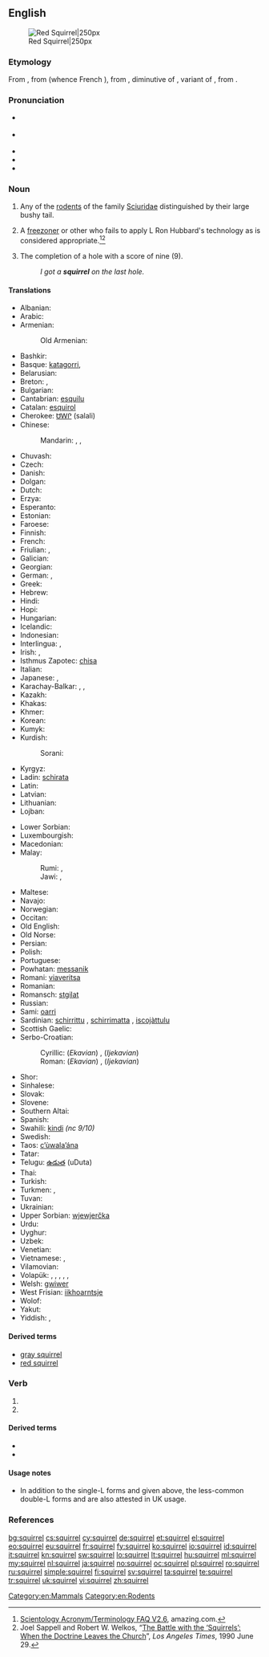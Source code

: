 ==English==
{{wikipedia}}
[[Image:Eichhörnchen Düsseldorf Hofgarten edit.jpg|thumb|Red Squirrel|250px]]

===Etymology===
From {{etyl|xno}} {{term|esquirel|lang=xno}}, from {{etyl|fro}} {{term|escurel|lang=fro}} (whence French {{term|écureuil|lang=fr}}), from {{etyl|VL.}} {{term|scuriolus|lang=la}}, diminutive of {{term|scurius|lang=la}}, variant of {{etyl|la}} {{term|sciurus|lang=la}}, from {{etyl|grc}} {{term|σκίουρος|lang=grc|sc=polytonic|tr=skiouros}}.

===Pronunciation===
* {{a|Aus|UK}} {{IPA|/ˈskwɪɹ.əl/}}
* {{a|Canada|US}} {{IPA|/ˈskwɝ.əl/|/ˈskwɝl/}}
* {{audio|En-ca-squirrel.ogg|Audio (CA)}}
* {{rhymes|ɪrəl}}
* {{rhymes|ɜː(r)l}}

===Noun===
{{en-noun}}

# Any of the [[rodent]]s of the family [[Sciuridae]] distinguished by their large bushy tail.
# {{Scientology|often|disparaging}} A [[freezoner]] or other who fails to apply L Ron Hubbard's technology as is considered appropriate.<ref>[http://cgi.amazing.com/scientology/dict.html Scientology Acronym/Terminology FAQ V2.6], amazing.com.</ref><ref>Joel Sappell and Robert W. Welkos, “[http://www.cs.cmu.edu/~dst/Library/Shelf/la90/la90-6e.html The Battle with the ‘Squirrels’: When the Doctrine Leaves the Church]”, ''Los Angeles Times'', 1990 June 29.</ref>
# {{rfv-sense}} {{golf}} The completion of a hole with a score of nine (9).
#: ''I got a '''squirrel''' on the last hole.''

====Translations====
{{trans-top|rodent}}
* Albanian: {{t|sq|ketër|m|xs=Albanian}}
* Arabic: {{t-|ar|سنجاب|m|tr=sinjāb}}
* Armenian: {{t-|hy|սկյուռ|tr=skyuṙ}}
*: Old Armenian: {{tø|xcl|սկիւռ|tr=skiwṙ|sc=Armn|xs=Old Armenian}}
* Bashkir: {{tø|ba|тейен|tr=teyen|sc=Cyrl|xs=Bashkir}}
* Basque: [[katagorri]], {{t-|eu|urtxintxa|xs=Basque}}
* Belarusian: {{t|be|вавёрка|f|tr=vavjórka|sc=Cyrl}}
* Breton: {{t|br|gwiñver|m}}, {{t|br|kaz-koad|m}}
* Bulgarian: {{t+|bg|катерица|f|tr=káterica}}
* Cantabrian: [[esquilu]] {{m}}
* Catalan: [[esquirol]] {{m}}
* Cherokee: [[ᏌᎳᎵ]] (salali)
* Chinese:
*: Mandarin: {{t+|cmn|松鼠|tr=sōngshǔ|sc=Hani}}, {{t+|cmn|灰鼠|tr=huīshǔ|sc=Hani}}, {{t+|cmn|栗鼠|tr=lìshǔ|sc=Hani}}
* Chuvash: {{tø|cv|пакша|tr=pakşa|sc=Cyrl}}
* Czech: {{t+|cs|veverka|f}}
* Danish: {{t+|da|egern|n}}
* Dolgan: {{tø|dlg|тииҥ|tr=tiiñ|sc=Cyrl}}
* Dutch: {{t+|nl|eekhoorn|m}}
* Erzya: {{tø|myv|ур|tr=ur}}
* Esperanto: {{t-|eo|sciuro|xs=Esperanto}}
* Estonian: {{t+|et|orav}}
* Faroese: {{t-|fo|íkorni|m|xs=Faroese}}
* Finnish: {{t+|fi|orava}}
* French: {{t+|fr|écureuil|m}}
* Friulian: {{t|fur|sghirat|m}}, {{t|fur|sghirate}} {{g|Friulian}}
* Galician: {{t+|gl|esquío|m|xs=Galician}}
* Georgian: {{t|ka|ციყვი|tr=c'iqvi|sc=Geor}}
* German: {{t+|de|Eichhörnchen|n}}, {{t+|de|Hörnchen|n}}
* Greek: {{t+|el|σκίουρος|m|tr=skíouros}}
* Hebrew: {{t+|he|סנאי|m|tr=sna'í}}
* Hindi: {{t|hi|गिलहरी|f|tr=gilharī|sc=Deva}}
* Hopi: {{tø|hop|sakuna}}
* Hungarian: {{t+|hu|mókus}}
* Icelandic: {{t+|is|íkorni|m}}
* Indonesian: {{t|id|bajing}}
* Interlingua: {{t-|ia|sciuro|xs=Interlingua}}, {{t|ia|scuriolo|xs=Interlingua}}
* Irish: {{t-|ga|iora|m|xs=Irish}}, {{t|ga|madra crainn|m|xs=Irish}}
* Isthmus Zapotec: [[chisa]]
* Italian: {{t-|it|scoiattolo|m}}
* Japanese: {{t-|ja|栗鼠|tr=りす, risu}}, {{t|ja|リス|tr=risu|sc=Jpan}}
* Karachay-Balkar: {{tø|krc|эрлен|tr=erlen|sc=Cyrl}}, {{qualifier|karachay}} {{tø|krc|агъач къоян|tr=ağaç qoyan|sc=Cyrl}}, {{qualifier|obsolete}} {{tø|krc|тыйын|tr=tıyın|sc=Cyrl}}
* Kazakh: {{t|kk|тиін|tr=tiïn|sc=Cyrl|xs=Kazakh}}
* Khakas: {{tø|kjh|тиин|tr=tiin|sc=Cyrl}}
* Khmer: {{t|km|កំប្រុក|tr=kɑmprok|sc=Khmr}}
* Korean: {{t+|ko|다람쥐|tr=daramjwi|sc=Hang}}
* Kumyk: {{tø|kum|атъялман|tr=atyalman|sc=Cyrl}}
* Kurdish:
*: Sorani: {{ku-Arab|[[سیمۆره‌]]}}
* Kyrgyz: {{t|ky|тыйын чычкан|tr=tıyın çıçqan|sc=Cyrl|xs=Kyrgyz}}
* Ladin: [[schirata]] {{f}}
* Latin: {{t+|la|sciurus|m}}
* Latvian: {{t-|lv|vāvere|f|xs=Latvian}}
* Lithuanian: {{t+|lt|voverė|f|xs=Lithuanian}}
* Lojban: {{t|jbo|ricyratcu|xs=Lojban}}
{{trans-mid}}
* Lower Sorbian: {{tø|dsb|njewjericka|f|xs=Lower Sorbian}}
* Luxembourgish: {{t|lb|Kaweechelchen}}
* Macedonian: {{t|mk|верверица|f|tr=vervérica}}
* Malay:
*: Rumi: {{t|ms|tupai}}, {{t|ms|bajing}}
*: Jawi: {{t|ms|توڤاي|sc=Arab}}, {{t|ms|باجيڠ|sc=Arab}}
* Maltese: {{t|mt|skwiril|m|xs=Maltese}}
* Navajo: {{tø|nv|tseekʼi nástánii}}
* Norwegian: {{t+|no|ekorn|n}}
* Occitan: {{t+|oc|esquiròl|m|xs=Occitan}}
* Old English: {{t-|ang|acweorna|m|alt=ācweorna|xs=Old English}}
* Old Norse: {{tø|non|íkorni|m|xs=Old Norse}}
* Persian: {{t|fa|سنجاب|tr=sanjâb|sc=fa-Arab}}
* Polish: {{t+|pl|wiewiórka|f}}
* Portuguese: {{t+|pt|esquilo|m}}
* Powhatan: [[messanik]]
* Romani: [[viaveritsa]] {{f}}
* Romanian: {{t+|ro|veveriță|f}}
* Romansch: [[stgilat]] {{m}}
* Russian: {{t+|ru|белка|f|tr=bélka}}
* Sami: [[oarri]]
* Sardinian: [[schirrittu]] {{m}}, [[schirrimatta]] {{f}}, [[iscojàttulu]] {{m}}
* Scottish Gaelic: {{t|gd|feòrag|xs=Scottish Gaelic}}
* Serbo-Croatian:
*: Cyrillic: (''Ekavian'') {{t|sh|веверица|f|alt=ве̏верица|sc=Cyrl|xs=Serbo-Croatian}}, (''Ijekavian'') {{t|sh|вјеверица|f|alt=вје̏верица|sc=Cyrl|xs=Serbo-Croatian}}
*: Roman: (''Ekavian'') {{t|sh|veverica|f|alt=vȅverica|xs=Serbo-Croatian}}, (''Ijekavian'') {{t|sh|vjeverica|f|alt=vjȅverica|xs=Serbo-Croatian}}
* Shor: {{tø|cjs|тииң|tr=tiiñ|sc=Cyrl}}
* Sinhalese: {{t|si|ලේනා|tr=lēnā|sc=Sinh}}
* Slovak: {{t-|sk|veverica|f}}
* Slovene: {{t+|sl|veverica|f}}
* Southern Altai: {{tø|alt|тийиҥ|tr=tiyiñ|sc=Cyrl}}
* Spanish: {{t+|es|ardilla|f}}
* Swahili: [[kindi]] ''(nc 9/10)''
* Swedish: {{t+|sv|ekorre|c}}
* Taos: [[c’ùwala’ána]]
* Tatar: {{t|tt|тиен|tr=tien|sc=Cyrl}}
* Telugu: [[ఉడుత]] (uDuta)
* Thai: {{t|th|กระรอก|tr=grà rôk|sc=Thai}}
* Turkish: {{t+|tr|sincap}}
* Turkmen: {{t|tk|awusiýdik}}, {{t|tk|belka}}
* Tuvan: {{tø|tyv|дииң|tr=diiñ|sc=Cyrl}}
* Ukrainian: {{t+|uk|білка|f|tr=bílka|xs=Ukrainian}}
* Upper Sorbian: [[wjewjerčka]] {{f}}
* Urdu: {{t|ur|گلہری|f|tr=gilharī|sc=ur-Arab}}
* Uyghur: {{t|ug|تىيىن|tr=tiyin|sc=ug-Arab}}
* Uzbek: {{t|uz|olmaxon|xs=Uzbek}}
* Venetian: {{tø|vec|schirat}}
* Vietnamese: {{t|vi|họ sóc}}, {{t|vi|sóc}}
* Vilamovian: {{tø|wym|achkienła}}
* Volapük: {{qualifier|♂♀}} {{t+|vo|yat}}, {{qualifier|♂}} {{t-|vo|hiyat}}, {{qualifier|♀}} {{t-|vo|jiyat}}, {{qualifier|♂♀ offspring, young}} {{t-|vo|yatül}}, {{qualifier|♂ offspring, young}} {{t-|vo|hiyatül}}, {{qualifier|♀ offspring, young}} {{t-|vo|jiyatül}}
* Welsh: [[gwiwer]] {{f}}
* West Frisian: [[iikhoarntsje]] {{n}}
* Wolof: {{t|wo|jaar|alt=jaar ji}}
* Yakut: {{tø|sah|тииҥ|tr=tiiñ|sc=Cyrl}}
* Yiddish: {{t-|yi|וועוורקע|f|tr=veverke|xs=Yiddish}}, {{t-|yi|וועווריק|m|tr=vevrik|xs=Yiddish}}
{{trans-bottom}}

====Derived terms====
* [[gray squirrel]]
* [[red squirrel]]

===Verb===
{{en-verb|squirrel|ing}}

# {{rfdef|lang=en}} <!-- b.g.c. searches suggest that this is often used *without* "around" or "away" -->
# {{non-gloss definition|Found in phrases.}}

====Derived terms====
* {{onym|en|squirrel around}}
* {{onym|en|squirrel away}}

====Usage notes====
* In addition to the single-L forms {{term||squirreling|lang=en}} and {{term||squirreled|lang=en}} given above, the less-common double-L forms {{term|squirrelling|lang=en}} and {{term|squirrelled|lang=en}} are also attested in UK usage.

===References===
<references/>

[[Category:en:Mammals]]
[[Category:en:Rodents]]

[[bg:squirrel]]
[[cs:squirrel]]
[[cy:squirrel]]
[[de:squirrel]]
[[et:squirrel]]
[[el:squirrel]]
[[eo:squirrel]]
[[eu:squirrel]]
[[fr:squirrel]]
[[fy:squirrel]]
[[ko:squirrel]]
[[io:squirrel]]
[[id:squirrel]]
[[it:squirrel]]
[[kn:squirrel]]
[[sw:squirrel]]
[[lo:squirrel]]
[[lt:squirrel]]
[[hu:squirrel]]
[[ml:squirrel]]
[[my:squirrel]]
[[nl:squirrel]]
[[ja:squirrel]]
[[no:squirrel]]
[[oc:squirrel]]
[[pl:squirrel]]
[[ro:squirrel]]
[[ru:squirrel]]
[[simple:squirrel]]
[[fi:squirrel]]
[[sv:squirrel]]
[[ta:squirrel]]
[[te:squirrel]]
[[tr:squirrel]]
[[uk:squirrel]]
[[vi:squirrel]]
[[zh:squirrel]]
